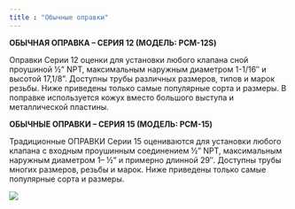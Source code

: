 ```yaml
---
title : "Обычные оправки"
---
```


**ОБЫЧНАЯ ОПРАВКА – СЕРИЯ 12 (МОДЕЛЬ: PCM-12S)**

Оправки Серии 12 оценки для установки любого клапана сной проушиной ½” NPT, максимальным наружным диаметром 1-1/16″ и высотой 17,1/8”. Доступны трубы различных размеров, типов и марок резьбы. Ниже приведены только самые популярные сорта и размеры. В поправке используется кожух вместо большого выступа и металлической пластины.

**ОБЫЧНЫЕ ОПРАВКИ – СЕРИЯ 15 (МОДЕЛЬ: PCM-15)**

Традиционные ОПРАВКИ Серии 15 оцениваются для установки любого клапана с входным проушинным соединением ½” NPT, максимальным наружным диаметром 1– ½” и примерно длинной 29″. Доступны трубы многих размеров, резьбы и марок. Ниже приведены только самые популярные сорта и размеры.

<img src="./conventional-mandrels-2.png" />
